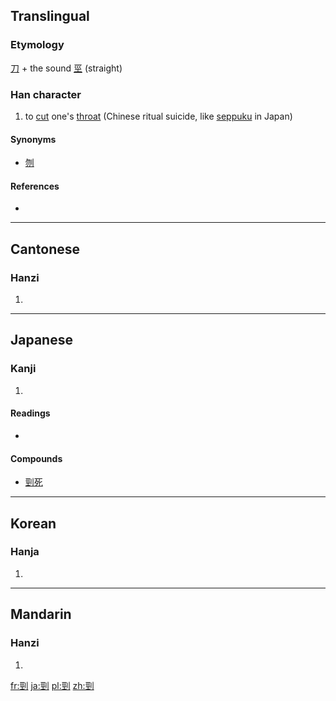 {{also|刭}}
==Translingual==

===Etymology===
[[刀]] + the sound [[巠]] (straight)

===Han character===
{{Han char|rn=18|rad=刀|as=07|sn=9|four=1210<sub>0</sub>|canj=一一中弓 (MMLN)|ids=⿰[[巠]][[刂]]}}

# to [[cut]] one's [[throat]] (Chinese ritual suicide, like [[seppuku]] in Japan)

====Synonyms====
* [[刎]]

====References====
* {{Han ref|kx=0139.270|dkj=01990|dj=0317.050|hdz=10340.030|uh=5244|ud=21060|bh=CDF0|bd=52720}}

----

==Cantonese==

===Hanzi===
{{yue-hanzi|jyut=|y=ging2|sim=刭}}

# {{defn|lang=yue|sort=刀07}}

----

==Japanese==

===Kanji===
{{ja-kanji|grade=|rs=刀07}}

# {{defn|lang=ja|sort=刀07}}

====Readings====
* {{ja-readings|on=[[けい]] (kei)|kun=[[くびきる]] (kubikiru)}}

====Compounds====
* [[剄死]]

----

==Korean==

===Hanja===
{{ko-hanja|hangeul=[[경]]|rv=gyeong|mr=kyŏng}}

# {{defn|lang=ko|sort=刀07}}

----

==Mandarin==

===Hanzi===
{{cmn-hanzi|sim=刭|pin=[[jǐng]] ([[jing3]])|wg=ching<sup>3</sup>}}

# {{defn|lang=cmn|sort=刀07}}

[[fr:剄]]
[[ja:剄]]
[[pl:剄]]
[[zh:剄]]
